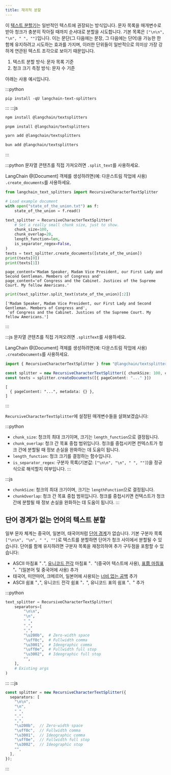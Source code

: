 ```yaml
---
title: 재귀적 분할
---
```


이 [텍스트 분할기](/oss/integrations/splitters/)는 일반적인 텍스트에 권장되는 방식입니다. 문자 목록을 매개변수로 받아 청크가 충분히 작아질 때까지 순서대로 분할을 시도합니다. 기본 목록은 `["\n\n", "\n", " ", ""]`입니다. 이는 문단(그 다음에는 문장, 그 다음에는 단어)을 가능한 한 함께 유지하려고 시도하는 효과를 가지며, 이러한 단위들이 일반적으로 의미상 가장 강하게 연관된 텍스트 조각으로 보이기 때문입니다.

1. 텍스트 분할 방식: 문자 목록 기준
2. 청크 크기 측정 방식: 문자 수 기준

아래는 사용 예시입니다.

:::python
```shell
pip install -qU langchain-text-splitters
```
:::
:::js
<CodeGroup>
```bash npm
npm install @langchain/textsplitters
```

```bash pnpm
pnpm install @langchain/textsplitters
```

```bash yarn
yarn add @langchain/textsplitters
```

```bash bun
bun add @langchain/textsplitters
```
</CodeGroup>
:::

:::python
문자열 콘텐츠를 직접 가져오려면 `.split_text`를 사용하세요.

LangChain @[Document] 객체를 생성하려면(예: 다운스트림 작업에 사용) `.create_documents`를 사용하세요.

```python
from langchain_text_splitters import RecursiveCharacterTextSplitter

# Load example document
with open("state_of_the_union.txt") as f:
    state_of_the_union = f.read()

text_splitter = RecursiveCharacterTextSplitter(
    # Set a really small chunk size, just to show.
    chunk_size=100,
    chunk_overlap=20,
    length_function=len,
    is_separator_regex=False,
)
texts = text_splitter.create_documents([state_of_the_union])
print(texts[0])
print(texts[1])
```
```output
page_content='Madam Speaker, Madam Vice President, our First Lady and Second Gentleman. Members of Congress and'
page_content='of Congress and the Cabinet. Justices of the Supreme Court. My fellow Americans.'
```

```python
print(text_splitter.split_text(state_of_the_union)[:2])
```

```output
['Madam Speaker, Madam Vice President, our First Lady and Second Gentleman. Members of Congress and',
 'of Congress and the Cabinet. Justices of the Supreme Court. My fellow Americans.']
```
:::

:::js
문자열 콘텐츠를 직접 가져오려면 `.splitText`를 사용하세요.

LangChain @[Document] 객체를 생성하려면(예: 다운스트림 작업에 사용) `.createDocuments`를 사용하세요.

```ts
import { RecursiveCharacterTextSplitter } from "@langchain/textsplitters";

const splitter = new RecursiveCharacterTextSplitter({ chunkSize: 100, chunkOverlap: 0 })
const texts = splitter.createDocuments([{ pageContent: "..." }])
```
```output
[
  { pageContent: "...", metadata: {} },
]
```
:::

`RecursiveCharacterTextSplitter`에 설정된 매개변수들을 살펴보겠습니다:

:::python
- `chunk_size`: 청크의 최대 크기이며, 크기는 `length_function`으로 결정됩니다.
- `chunk_overlap`: 청크 간 목표 중첩 범위입니다. 청크를 중첩시키면 컨텍스트가 청크 간에 분할될 때 정보 손실을 완화하는 데 도움이 됩니다.
- `length_function`: 청크 크기를 결정하는 함수입니다.
- `is_separator_regex`: 구분자 목록(기본값: `["\n\n", "\n", " ", ""]`)을 정규식으로 해석할지 여부입니다.
:::

:::js
- `chunkSize`: 청크의 최대 크기이며, 크기는 `lengthFunction`으로 결정됩니다.
- `chunkOverlap`: 청크 간 목표 중첩 범위입니다. 청크를 중첩시키면 컨텍스트가 청크 간에 분할될 때 정보 손실을 완화하는 데 도움이 됩니다.
:::

## 단어 경계가 없는 언어의 텍스트 분할

일부 문자 체계는 중국어, 일본어, 태국어처럼 [단어 경계](https://en.wikipedia.org/wiki/Category:Writing_systems_without_word_boundaries)가 없습니다. 기본 구분자 목록 `["\n\n", "\n", " ", ""]`로 텍스트를 분할하면 단어가 청크 사이에서 분할될 수 있습니다. 단어를 함께 유지하려면 구분자 목록을 재정의하여 추가 구두점을 포함할 수 있습니다:

* ASCII 마침표 "`.`", [유니코드 전각](https://en.wikipedia.org/wiki/Halfwidth_and_Fullwidth_Forms_(Unicode_block)) 마침표 "`．`"(중국어 텍스트에 사용), [표意 마침표](https://en.wikipedia.org/wiki/CJK_Symbols_and_Punctuation) "`。`"(일본어 및 중국어에 사용) 추가
* 태국어, 미얀마어, 크메르어, 일본어에 사용되는 [너비 없는 공백](https://en.wikipedia.org/wiki/Zero-width_space) 추가
* ASCII 쉼표 "`,`", 유니코드 전각 쉼표 "`，`", 유니코드 표의 쉼표 "`、`" 추가

:::python
```python
text_splitter = RecursiveCharacterTextSplitter(
    separators=[
        "\n\n",
        "\n",
        " ",
        ".",
        ",",
        "\u200b",  # Zero-width space
        "\uff0c",  # Fullwidth comma
        "\u3001",  # Ideographic comma
        "\uff0e",  # Fullwidth full stop
        "\u3002",  # Ideographic full stop
        "",
    ],
    # Existing args
)
```
:::
:::js
```ts
const splitter = new RecursiveCharacterTextSplitter({
  separators: [
    "\n\n",
    "\n",
    " ",
    ".",
    ",",
    "\u200b",  // Zero-width space
    "\uff0c",  // Fullwidth comma
    "\u3001",  // Ideographic comma
    "\uff0e",  // Fullwidth full stop
    "\u3002",  // Ideographic stop
    "",
  ],
});
```
:::
